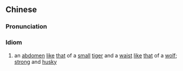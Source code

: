 ==Chinese==
{{zh-forms}}

===Pronunciation===
{{zh-pron
|m=biāo fù láng yāo
|cat=id
}}

===Idiom===
{{zh-idiom}}

# an [[abdomen]] [[like]] [[that]] of a [[small]] [[tiger]] and a [[waist]] [[like]] [[that]] of a [[wolf]]; [[strong]] and [[husky]]